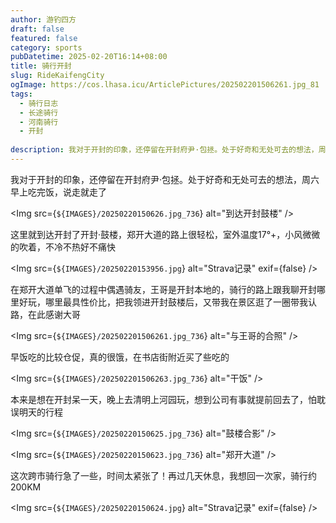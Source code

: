 ```yaml
---
author: 游钓四方
draft: false
featured: false
category: sports
pubDatetime: 2025-02-20T16:14+08:00
title: 骑行开封
slug: RideKaifengCity
ogImage: https://cos.lhasa.icu/ArticlePictures/202502201506261.jpg_81
tags:
  - 骑行日志
  - 长途骑行
  - 河南骑行
  - 开封
  
description: 我对于开封的印象，还停留在开封府尹·包拯。处于好奇和无处可去的想法，周六早上吃完饭，说走就走了
---
```



我对于开封的印象，还停留在开封府尹·包拯。处于好奇和无处可去的想法，周六早上吃完饭，说走就走了

<Img src={`${IMAGES}/20250220150626.jpg_736`} alt="到达开封鼓楼" />

这里就到达开封了开封·鼓楼，郑开大道的路上很轻松，室外温度17°+，小风微微的吹着，不冷不热好不痛快

<Img src={`${IMAGES}/20250220153956.jpg`} alt="Strava记录" exif={false} />

在郑开大道单飞的过程中偶遇骑友，王哥是开封本地的，骑行的路上跟我聊开封哪里好玩，哪里最具性价比，把我领进开封鼓楼后，又带我在景区逛了一圈带我认路，在此感谢大哥

<Img src={`${IMAGES}/202502201506261.jpg_736`} alt="与王哥的合照" />

早饭吃的比较仓促，真的很饿，在书店街附近买了些吃的

<Img src={`${IMAGES}/202502201506263.jpg_736`} alt="干饭" />

本来是想在开封呆一天，晚上去清明上河园玩，想到公司有事就提前回去了，怕耽误明天的行程

<Img src={`${IMAGES}/20250220150625.jpg_736`} alt="鼓楼合影" />

<Img src={`${IMAGES}/20250220150623.jpg_736`} alt="郑开大道" />

这次跨市骑行急了一些，时间太紧张了！再过几天休息，我想回一次家，骑行约200KM

<Img src={`${IMAGES}/20250220150624.jpg`} alt="Strava记录" exif={false} />